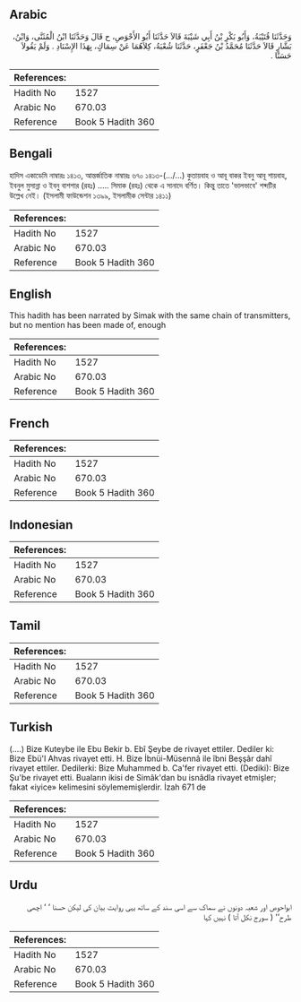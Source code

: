 ## Arabic


<div dir="rtl" lang="ar" style={{fontSize:'larger',backgroundColor:'#f8f9fa',padding:20}}>
وَحَدَّثَنَا قُتَيْبَةُ، وَأَبُو بَكْرِ بْنُ أَبِي شَيْبَةَ قَالاَ حَدَّثَنَا أَبُو الأَحْوَصِ، ح قَالَ وَحَدَّثَنَا ابْنُ الْمُثَنَّى، وَابْنُ، بَشَّارٍ قَالاَ حَدَّثَنَا مُحَمَّدُ بْنُ جَعْفَرٍ، حَدَّثَنَا شُعْبَةُ، كِلاَهُمَا عَنْ سِمَاكٍ، بِهَذَا الإِسْنَادِ ‏.‏ وَلَمْ يَقُولاَ حَسَنًا ‏.‏
</div>
<div style={{backgroundColor:'#f8f9fa',padding:20, marginBottom: 10}}><table> <thead> <tr> <th>References:</th> <th></th> </tr> </thead> <tbody><tr><td>Hadith No</td><td>1527</td></tr><tr><td>Arabic No</td><td>670.03</td></tr><tr><td>Reference</td><td>Book 5 Hadith 360</td></tr></tbody></table></div>

## Bengali


<div dir="ltr" lang="bn" style={{fontSize:'larger',backgroundColor:'#f8f9fa',padding:20}}>
হাদিস একাডেমি নাম্বারঃ ১৪১৩, আন্তর্জাতিক নাম্বারঃ ৬৭০ ১৪১৩-(.../...) কুতায়বাহ ও আবূ বাকর ইবনু আবূ শায়বাহ, ইবনুল মুসান্না ও ইবনু বাশশার (রহঃ) ..... সিমাক (রহঃ) থেকে এ সানাদে বর্ণিত। কিন্তু তাতে 'ভালভাবে' শব্দটির উল্লেখ নেই। (ইসলামী ফাউন্ডেশন ১৩৯৯, ইসলামীক সেন্টার ১৪১১)
</div>
<div style={{backgroundColor:'#f8f9fa',padding:20, marginBottom: 10}}><table> <thead> <tr> <th>References:</th> <th></th> </tr> </thead> <tbody><tr><td>Hadith No</td><td>1527</td></tr><tr><td>Arabic No</td><td>670.03</td></tr><tr><td>Reference</td><td>Book 5 Hadith 360</td></tr></tbody></table></div>

## English


<div dir="ltr" lang="en" style={{fontSize:'larger',backgroundColor:'#f8f9fa',padding:20}}>
This hadith has been narrated by Simak with the same chain of transmitters, but no mention has been made of, enough
</div>
<div style={{backgroundColor:'#f8f9fa',padding:20, marginBottom: 10}}><table> <thead> <tr> <th>References:</th> <th></th> </tr> </thead> <tbody><tr><td>Hadith No</td><td>1527</td></tr><tr><td>Arabic No</td><td>670.03</td></tr><tr><td>Reference</td><td>Book 5 Hadith 360</td></tr></tbody></table></div>

## French


<div dir="ltr" lang="fr" style={{fontSize:'larger',backgroundColor:'#f8f9fa',padding:20}}>

</div>
<div style={{backgroundColor:'#f8f9fa',padding:20, marginBottom: 10}}><table> <thead> <tr> <th>References:</th> <th></th> </tr> </thead> <tbody><tr><td>Hadith No</td><td>1527</td></tr><tr><td>Arabic No</td><td>670.03</td></tr><tr><td>Reference</td><td>Book 5 Hadith 360</td></tr></tbody></table></div>

## Indonesian


<div dir="ltr" lang="id" style={{fontSize:'larger',backgroundColor:'#f8f9fa',padding:20}}>

</div>
<div style={{backgroundColor:'#f8f9fa',padding:20, marginBottom: 10}}><table> <thead> <tr> <th>References:</th> <th></th> </tr> </thead> <tbody><tr><td>Hadith No</td><td>1527</td></tr><tr><td>Arabic No</td><td>670.03</td></tr><tr><td>Reference</td><td>Book 5 Hadith 360</td></tr></tbody></table></div>

## Tamil


<div dir="ltr" lang="ta" style={{fontSize:'larger',backgroundColor:'#f8f9fa',padding:20}}>

</div>
<div style={{backgroundColor:'#f8f9fa',padding:20, marginBottom: 10}}><table> <thead> <tr> <th>References:</th> <th></th> </tr> </thead> <tbody><tr><td>Hadith No</td><td>1527</td></tr><tr><td>Arabic No</td><td>670.03</td></tr><tr><td>Reference</td><td>Book 5 Hadith 360</td></tr></tbody></table></div>

## Turkish


<div dir="ltr" lang="tr" style={{fontSize:'larger',backgroundColor:'#f8f9fa',padding:20}}>
(….) Bize Kuteybe ile Ebu Bekir b. Ebî Şeybe de rivayet ettiler. Dediler ki: Bize Ebü'l Ahvas rivayet etti. H. Bize İbnüi-Müsennâ ile îbni Beşşâr dahî rivayet ettiler. Dedilerki: Bize Muhammed b. Ca'fer rivayet etti. (Dediki): Bize Şu'be rivayet etti. Buaların ikisi de Simâk'dan bu isnâdla rivayet etmişler; fakat «iyice» kelimesini söylememişlerdir. İzah 671 de
</div>
<div style={{backgroundColor:'#f8f9fa',padding:20, marginBottom: 10}}><table> <thead> <tr> <th>References:</th> <th></th> </tr> </thead> <tbody><tr><td>Hadith No</td><td>1527</td></tr><tr><td>Arabic No</td><td>670.03</td></tr><tr><td>Reference</td><td>Book 5 Hadith 360</td></tr></tbody></table></div>

## Urdu


<div dir="rtl" lang="ur" style={{fontSize:'larger',backgroundColor:'#f8f9fa',padding:20}}>
ابواحوص اور شعبہ دونوں نے سماک سے اسی سند کے ساتھ یہی روایت بیان کی لیکن حسنا ‘ ‘ اچھی طرح’’ ( سورج نکل آتا ) نہیں کہا
</div>
<div style={{backgroundColor:'#f8f9fa',padding:20, marginBottom: 10}}><table> <thead> <tr> <th>References:</th> <th></th> </tr> </thead> <tbody><tr><td>Hadith No</td><td>1527</td></tr><tr><td>Arabic No</td><td>670.03</td></tr><tr><td>Reference</td><td>Book 5 Hadith 360</td></tr></tbody></table></div>